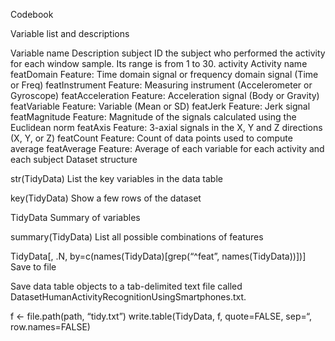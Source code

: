 Codebook



Variable list and descriptions

Variable name	Description
subject	ID the subject who performed the activity for each window sample. Its range is from 1 to 30.
activity	Activity name
featDomain	Feature: Time domain signal or frequency domain signal (Time or Freq)
featInstrument	Feature: Measuring instrument (Accelerometer or Gyroscope)
featAcceleration	Feature: Acceleration signal (Body or Gravity)
featVariable	Feature: Variable (Mean or SD)
featJerk	Feature: Jerk signal
featMagnitude	Feature: Magnitude of the signals calculated using the Euclidean norm
featAxis	Feature: 3-axial signals in the X, Y and Z directions (X, Y, or Z)
featCount	Feature: Count of data points used to compute average
featAverage	Feature: Average of each variable for each activity and each subject
Dataset structure

str(TidyData)
List the key variables in the data table

key(TidyData)
Show a few rows of the dataset

TidyData
Summary of variables

summary(TidyData)
List all possible combinations of features

TidyData[, .N, by=c(names(TidyData)[grep("^feat", names(TidyData))])]
Save to file

Save data table objects to a tab-delimited text file called DatasetHumanActivityRecognitionUsingSmartphones.txt.

f <- file.path(path, "tidy.txt")
write.table(TidyData, f, quote=FALSE, sep="\t", row.names=FALSE)